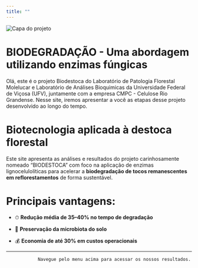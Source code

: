 ```yaml
---
title: ""
---
```


<!-- Banner com imagem de capa -->

::: banner-container
![](Imagens/capa.png){.banner-image alt="Capa do projeto" fig-align="center"}
:::

<!-- Conteúdo centralizado -->

# BIODEGRADAÇÃO - Uma abordagem utilizando enzimas fúngicas

Olá, este é o projeto Biodestoca do Laboratório de Patologia Florestal Molelucar e Laboratório de Análises Bioquimicas da Universidade Federal de Viçosa (UFV), juntamente com a empresa CMPC - Celulose Rio Grandense. Nesse site, iremos apresentar a você as etapas desse projeto desenvolvido ao longo do tempo.

# **Biotecnologia aplicada à destoca florestal**

Este site apresenta as análises e resultados do projeto carinhosamente nomeado "BIODESTOCA" com foco na aplicação de enzimas lignocelulolíticas para acelerar a **biodegradação de tocos remanescentes em reflorestamentos** de forma sustentável.

# Principais vantagens:

::: highlight-box
-   ⏱ **Redução média de 35–40% no tempo de degradação**

-   🌱 **Preservação da microbiota do solo**

-   💰 **Economia de até 30% em custos operacionais**
:::

------------------------------------------------------------------------

```         
            Navegue pelo menu acima para acessar os nossos resultados.
```
